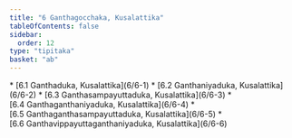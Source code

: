 ```yaml
---
title: "6 Ganthagocchaka, Kusalattika"
tableOfContents: false
sidebar:
  order: 12
type: "tipitaka"
basket: "ab"
---
```



<DynamicBreadcrumb />



<TableOfContents>
* [6.1 Ganthaduka, Kusalattika](6/6-1)
* [6.2 Ganthaniyaduka, Kusalattika](6/6-2)
* [6.3 Ganthasampayuttaduka, Kusalattika](6/6-3)
* [6.4 Ganthaganthaniyaduka, Kusalattika](6/6-4)
* [6.5 Ganthaganthasampayuttaduka, Kusalattika](6/6-5)
* [6.6 Ganthavippayuttaganthaniyaduka, Kusalattika](6/6-6)
</TableOfContents>